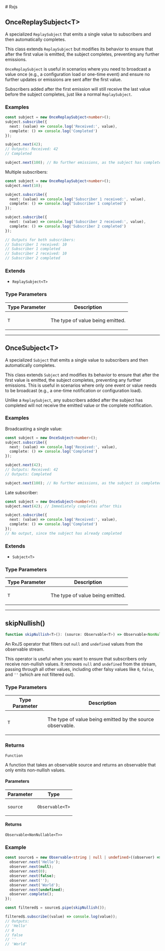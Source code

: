 
[//]: # (Do not edit directly)
[//]: # (Generated by the Cocokits TypeDoc custom theme on Fri Sep 27 2024 21:43:57 GMT+0200)



<Meta title='Utils/Rxjs'/>
<MdxDocPage groupTitle='Utils' toc={tocItems} utilsPage={true} hideCckThemeSwitcher={true}>
# Rxjs

## OnceReplaySubject\<T\>

A specialized `ReplaySubject` that emits a single value to subscribers and then automatically completes.

This class extends `ReplaySubject` but modifies its behavior to ensure that after the first value is emitted,
the subject completes, preventing any further emissions.

`OnceReplaySubject` is useful in scenarios where you need to broadcast a value once (e.g., a configuration load or
one-time event) and ensure no further updates or emissions are sent after the first value.

Subscribers added after the first emission will still receive the last value before the subject completes,
just like a normal `ReplaySubject`.

### Examples

```typescript
const subject = new OnceReplaySubject<number>();
subject.subscribe({
  next: (value) => console.log('Received:', value),
  complete: () => console.log('Completed')
});

subject.next(42);
// Outputs: Received: 42
// Completed

subject.next(100); // No further emissions, as the subject has completed
```

Multiple subscribers:
```typescript
const subject = new OnceReplaySubject<number>();
subject.next(10);

subject.subscribe({
  next: (value) => console.log('Subscriber 1 received:', value),
  complete: () => console.log('Subscriber 1 completed')
});

subject.subscribe({
  next: (value) => console.log('Subscriber 2 received:', value),
  complete: () => console.log('Subscriber 2 completed')
});

// Outputs for both subscribers:
// Subscriber 1 received: 10
// Subscriber 1 completed
// Subscriber 2 received: 10
// Subscriber 2 completed
```

### Extends

- `ReplaySubject<T>`

### Type Parameters

<table class="arg-type-table">
<thead>
<tr>
<th>Type Parameter</th>
<th>Description</th>
</tr>
</thead>
<tbody>
<tr>
<td>

`T`

</td>
<td>

The type of value being emitted.

</td>
</tr>
</tbody>
</table>

***

## OnceSubject\<T\>

A specialized `Subject` that emits a single value to subscribers and then automatically completes.

This class extends `Subject` and modifies its behavior to ensure that after the first value is emitted,
the subject completes, preventing any further emissions. This is useful in scenarios where only one
event or value needs to be broadcast (e.g., a one-time notification or configuration load).

Unlike a `ReplaySubject`, any subscribers added after the subject has completed will not receive the emitted value
or the complete notification.

### Examples

Broadcasting a single value:
```typescript
const subject = new OnceSubject<number>();
subject.subscribe({
  next: (value) => console.log('Received:', value),
  complete: () => console.log('Completed')
});

subject.next(42);
// Outputs: Received: 42
// Outputs: Completed

subject.next(100); // No further emissions, as the subject is completed
```

Late subscriber:
```typescript
const subject = new OnceSubject<number>();
subject.next(42); // Immediately completes after this

subject.subscribe({
  next: (value) => console.log('Received:', value),
  complete: () => console.log('Completed')
});
// No output, since the subject has already completed
```

### Extends

- `Subject<T>`

### Type Parameters

<table class="arg-type-table">
<thead>
<tr>
<th>Type Parameter</th>
<th>Description</th>
</tr>
</thead>
<tbody>
<tr>
<td>

`T`

</td>
<td>

The type of value being emitted.

</td>
</tr>
</tbody>
</table>

***

## skipNullish()

```ts
function skipNullish<T>(): (source: Observable<T>) => Observable<NonNullable<T>>
```

An RxJS operator that filters out `null` and `undefined` values from the observable stream.

This operator is useful when you want to ensure that subscribers only receive non-nullish values.
It removes `null` and `undefined` from the stream, passing through all other values, including other
falsy values like `0`, `false`, and `''` (which are not filtered out).

### Type Parameters

<table class="arg-type-table">
<thead>
<tr>
<th>Type Parameter</th>
<th>Description</th>
</tr>
</thead>
<tbody>
<tr>
<td>

`T`

</td>
<td>

The type of value being emitted by the source observable.

</td>
</tr>
</tbody>
</table>

### Returns

`Function`

A function that takes an observable source and returns an observable that only emits non-nullish values.

#### Parameters

<table class="arg-type-table">
<thead>
<tr>
<th>Parameter</th>
<th>Type</th>
</tr>
</thead>
<tbody>
<tr>
<td>

`source`

</td>
<td>

`Observable<T>`

</td>
</tr>
</tbody>
</table>

#### Returns

`Observable<NonNullable<T>>`

### Example

```typescript
const source$ = new Observable<string | null | undefined>((observer) => {
  observer.next('Hello');
  observer.next(null);
  observer.next(0);
  observer.next(false);
  observer.next('');
  observer.next('World');
  observer.next(undefined);
  observer.complete();
});

const filtered$ = source$.pipe(skipNullish());

filtered$.subscribe((value) => console.log(value));
// Outputs:
// 'Hello'
// 0
// false
// ''
// 'World'
```

</MdxDocPage>
